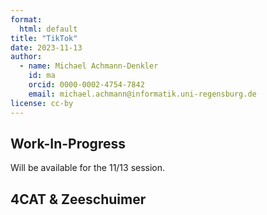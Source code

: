 ```yaml
---
format: 
  html: default
title: "TikTok"
date: 2023-11-13
author:
  - name: Michael Achmann-Denkler
    id: ma
    orcid: 0000-0002-4754-7842
    email: michael.achmann@informatik.uni-regensburg.de
license: cc-by
---
```


::: {.callout-caution}
## Work-In-Progress
Will be available for the 11/13 session.
:::

## 4CAT & Zeeschuimer